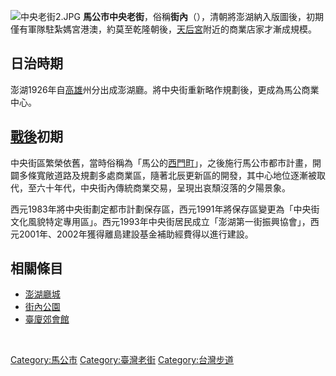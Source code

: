 {{Unreferenced|time=2019-11-14T12:56:41+00:00}} 
[[File:中央老街2.JPG|thumb]]
'''馬公市中央老街'''，俗稱'''街內'''（{{Lang-nan-tw|kue-lāi}}），清朝將澎湖納入版圖後，初期僅有軍隊駐紮媽宮港澳，約莫至乾隆朝後，[[天后宮|天后宮]]附近的商業店家才漸成規模。

==日治時期==
澎湖1926年自[[高雄|高雄]]州分出成澎湖廳。將中央街重新略作規劃後，更成為馬公商業中心。

==[[臺灣戰後時期|戰後]]初期==
中央街區繁榮依舊，當時俗稱為「馬公的[[西門町|西門町]]」，之後施行馬公市都市計畫，開闢多條寬敞道路及規劃多處商業區，隨著北辰更新區的開發，其中心地位逐漸被取代，至六十年代，中央街內傳統商業交易，呈現出哀頹沒落的夕陽景象。

西元1983年將中央街劃定都市計劃保存區，西元1991年將保存區變更為「中央街文化風貌特定專用區」。西元1993年中央街居民成立「澎湖第一街振興協會」，西元2001年、2002年獲得離島建設基金補助經費得以進行建設。

== 相關條目 ==

* [[澎湖廳城|澎湖廳城]]
*[[街內公園|街內公園]]
* [[澎湖水仙宮|臺廈郊會館]]

<br />

{{台灣老街}}

[[Category:馬公市|Category:馬公市]]
[[Category:臺灣老街|Category:臺灣老街]]
[[Category:台灣步道|Category:台灣步道]]